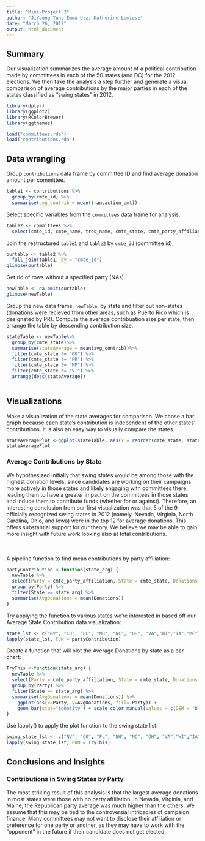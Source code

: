 ```yaml
---
title: "Mini-Project 2"
author: "JiYoung Yun, Emma Utz, Katherine Lemiesz"
date: "March 26, 2017"
output: html_document
---
```


## Summary
Our visualization summarizes the average amount of a political contribution made by committees in each of the 50 states (and DC) for the 2012 elections. We then take the analysis a step further and generate a visual comparison of average contributions by the major parties in each of the states classified as “swing states” in 2012. 

```r
library(dplyr)
library(ggplot2)
library(RColorBrewer)
library(ggthemes)
```

```r
load("committees.rda")
load("contributions.rda")
```

## Data wrangling
Group `contributions` data frame by committee ID and find average donation amount per committee.
```r
table1 <- contributions %>%
  group_by(cmte_id) %>%
  summarise(avg_contrib = mean(transaction_amt))
```

Select specific variables from the `committees` data frame for analysis.
```r
table2 <- committees %>%
  select(cmte_id, cmte_name, tres_name, cmte_state, cmte_party_affiliation, connected_org_name)
```

Join the restructured `table1` and `table2` by `cmte_id` (committee id).
```r
ourtable <- table2 %>%
  full_join(table1, by = "cmte_id")
glimpse(ourtable)
```

Get rid of rows without a specified party (NAs).
```r
newTable <- na.omit(ourtable)
glimpse(newTable)
```

Group the new data frame, `newTable`, by state and filter out non-states (donations were recieved from other areas, such as Puerto Rico which is designated by PR). Compute the average contribuation size per state, then arrange the table by descending contribution size.
```r
stateTable <- newTable%>%
  group_by(cmte_state)%>%
  summarise(stateAverage = mean(avg_contrib))%>%
  filter(cmte_state != "GU") %>%
  filter(cmte_state != "PR") %>%
  filter(cmte_state != "MP") %>%
  filter(cmte_state != "VI") %>%
  arrange(desc(stateAverage))
  
```

## Visualizations
Make a visualization of the state averages for comparison. We chose a bar graph because each state's contribution is independent of the other states' contributions. It is also an easy way to visually compare the states.
```r
stateAveragePlot <-ggplot(stateTable, aes(x = reorder(cmte_state, stateAverage), y = stateAverage, fill= stateAverage)) + geom_bar(stat = "identity") + coord_flip() + scale_color_hue()+ labs(title = "Average Committee Contribution by State", x="State", y = "State Average Contribution") 
stateAveragePlot
```

### Average Contributions by State
We hypothesized initially that swing states would be among those with the highest donation levels, since candidates are working on their campaigns more actively in those states and likely engaging with committees there, leading them to have a greater impact on the committees in those states and induce them to contribute funds (whether for or against). Therefore, an interesting conclusion from our first visualization was that 5 of the 9 officially recognized swing states in 2012 (namely, Nevada, Virginia, North Carolina, Ohio, and Iowa) were in the top 12 for average donations. This offers substantial support for our theory. We believe we may be able to gain more insight with future work looking also at total contributions.  

<br></br>
A pipeline function to find mean contributions by party affiliation:
```r
partyContribution <-function(state_arg) {
  newTable %>%
  select(Party = cmte_party_affiliation, State = cmte_state, Donations = avg_contrib) %>%
  group_by(Party) %>%
  filter(State == state_arg) %>%
  summarise(AvgDonations = mean(Donations))
}
```

Try applying the function to various states we're interested in based off our Average State Contribution data visualization:
```r
state_lst <- c("NV", "CO", "FL", "NH", "NC", "OH", "VA","WI","IA","ME")
lapply(state_lst, FUN = partyContribution)

```

Create a function that will plot the Average Donations by state as a bar chart:
```r
TryThis <-function(state_arg) {
  newTable %>%
  select(Party = cmte_party_affiliation, State = cmte_state, Donations = avg_contrib) %>%
  group_by(Party) %>%
  filter(State == state_arg) %>%
  summarise(AvgDonations = mean(Donations)) %>%
    ggplot(aes(x=Party, y=AvgDonations, fill= Party)) +
    geom_bar(stat="identity") + scale_color_manual(values = c(DEM = "blue", REP = "red", LIB = "green")) + labs(title = state_arg)
}

```

Use lapply() to apply the plot function to the swing state list:
```r
swing_state_lst <- c("NV", "CO", "FL", "NH", "NC", "OH", "VA","WI","IA","ME")
lapply(swing_state_lst, FUN = TryThis)
```

## Conclusions and Insights
### Contributions in Swing States by Party
The most striking result of this analysis is that the largest average donations in most states were those with no party affiliation. In Nevada, Virginia, and Maine, the Republican party average was much higher than the others. We assume that this may be tied to the controversial intricacies of campaign finance. Many committees may not want to disclose their affiliation or preference for one party or another, as they may have to work with the "opponent" in the future if their candidate does not get elected. 